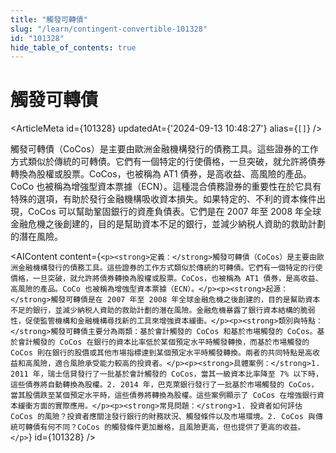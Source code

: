 ```yaml
---
title: "觸發可轉債"
slug: "/learn/contingent-convertible-101328"
id: "101328"
hide_table_of_contents: true
---
```



# 觸發可轉債

<ArticleMeta id={101328} updatedAt={'2024-09-13 10:48:27'} alias={`[]`} />
<div className='border-solid border-b border-t-0 my-4 border-[var(--ifm-color-gray-300)]' />

觸發可轉債（CoCos）是主要由歐洲金融機構發行的債務工具。這些證券的工作方式類似於傳統的可轉債。它們有一個特定的行使價格，一旦突破，就允許將債券轉換為股權或股票。CoCos，也被稱為 AT1 債券，是高收益、高風險的產品。CoCo 也被稱為增強型資本票據（ECN）。這種混合債務證券的重要性在於它具有特殊的選項，有助於發行金融機構吸收資本損失。如果特定的、不利的資本條件出現，CoCos 可以幫助鞏固銀行的資產負債表。它們是在 2007 年至 2008 年全球金融危機之後創建的，目的是幫助資本不足的銀行，並減少納税人資助的救助計劃的潛在風險。

<AIContent content={`<p><strong>定義：</strong>觸發可轉債（CoCos）是主要由歐洲金融機構發行的債務工具。這些證券的工作方式類似於傳統的可轉債。它們有一個特定的行使價格，一旦突破，就允許將債券轉換為股權或股票。CoCos，也被稱為 AT1 債券，是高收益、高風險的產品。CoCo 也被稱為增強型資本票據（ECN）。</p><p><strong>起源：</strong>觸發可轉債是在 2007 年至 2008 年全球金融危機之後創建的，目的是幫助資本不足的銀行，並減少納税人資助的救助計劃的潛在風險。金融危機暴露了銀行資本結構的脆弱性，促使監管機構和金融機構尋找新的工具來增強資本緩衝。</p><p><strong>類別與特點：</strong>觸發可轉債主要分為兩類：基於會計觸發的 CoCos 和基於市場觸發的 CoCos。基於會計觸發的 CoCos 在銀行的資本比率低於某個預定水平時觸發轉換，而基於市場觸發的 CoCos 則在銀行的股價或其他市場指標達到某個預定水平時觸發轉換。兩者的共同特點是高收益和高風險，適合風險承受能力較高的投資者。</p><p><strong>具體案例：</strong>1. 2011 年，瑞士信貸發行了一批基於會計觸發的 CoCos，當其一級資本比率降至 7% 以下時，這些債券將自動轉換為股權。2. 2014 年，巴克萊銀行發行了一批基於市場觸發的 CoCos，當其股價跌至某個預定水平時，這些債券將轉換為股權。這些案例顯示了 CoCos 在增強銀行資本緩衝方面的實際應用。</p><p><strong>常見問題：</strong>1. 投資者如何評估 CoCos 的風險？投資者應關注發行銀行的財務狀況、觸發條件以及市場環境。2. CoCos 與傳統可轉債有何不同？CoCos 的觸發條件更加嚴格，且風險更高，但也提供了更高的收益。</p>`} id={101328} />
